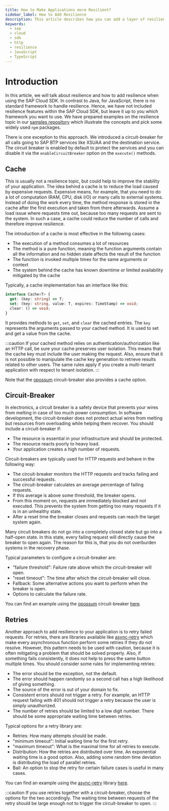 ```yaml
---
title: How to Make Applications more Resilient?
sidebar_label: How to Add Resilience
description: This article describes how you can add a layer of resilience to applications
keywords:
  - sap
  - cloud
  - sdk
  - http
  - resilience
  - JavaScript
  - TypeScript
---
```


# Introduction

In this article, we will talk about resilience and how to add resilience when using the SAP Cloud SDK.
In contrast to Java, for JavaScript, there is no standard framework to handle resilience.
Hence, we have not included resilience features within the SAP Cloud SDK, but leave it up to you which framework you want to use.
We have prepared examples on the resilience topic in our [samples repository](https://github.com/SAP-samples/cloud-sdk-js/tree/main/samples/resilience-examples) which illustrate the concepts and pick some widely used `npm` packages.

There is one exception to this approach.
We introduced a circuit-breaker for all calls going to SAP BTP services like XSUAA and the destination service.
The circuit breaker is enabled by default to protect the services and you can disable it via the `enableCircuitBreaker` option on the `execute()` methods.

## Cache

This is usually not a resilience topic, but could help to improve the stability of your application.
The idea behind a cache is to reduce the load caused by expensive requests.
Expensive means, for example, that you need to do a lot of computation (RAM, CPU, disk I/O) or many calls to external systems.
Instead of doing the work every time, the method response is stored in the cache after the first execution and taken from there afterwards.
Assume a load issue where requests time out, because too many requests are sent to the system.
In such a case, a cache could reduce the number of calls and therefore improve resilience.

The introduction of a cache is most effective in the following cases:

- The execution of a method consumes a lot of resources
- The method is a pure function, meaning the function arguments contain all the information and no hidden state affects the result of the function
- The function is invoked multiple times for the same arguments or context
- The system behind the cache has known downtime or limited availability mitigated by the cache

Typically, a cache implementation has an interface like this:

```ts
interface Cache<T> {
  get: (key: string) => T;
  set: (key: string, value: T, expires: TimeStamp) => void;
  clear: () => void;
}
```

It provides methods to `get`, `set`, and `clear` the cached entries.
The `key` represents the arguments passed to your cached method.
It is used to set and get a value from the cache.

:::caution
If your cached method relies on authentication/authorization like an HTTP call, be sure your cache preserves user isolation.
This means that the cache key must include the user making the request.
Also, ensure that it is not possible to manipulate the cache key generation to retrieve results related to other users.
The same rules apply if you create a multi-tenant application with respect to tenant isolation.
:::

Note that the [opossum](https://nodeshift.dev/opossum/) circuit-breaker also provides a cache option.

## Circuit-Breaker

In electronics, a circuit breaker is a safety device that prevents your wires from melting in case of too much power consumption.
In software development, the circuit-breaker does not protect actual wires from melting but resources from overloading while helping them recover.
You should include a circuit-breaker if:

- The resource is essential in your infrastructure and should be protected.
- The resource reacts poorly to heavy load.
- Your application creates a high number of requests.

Circuit-breakers are typically used for HTTP requests and behave in the following way:

- The circuit-breaker monitors the HTTP requests and tracks failing and successful requests.
- The circuit-breaker calculates an average percentage of failing requests.
- If this average is above some threshold, the breaker opens.
- From this moment on, requests are immediately blocked and not executed.
  This prevents the system from getting too many requests if it is in an unhealthy state.
- After a reset time the breaker closes and requests can reach the target system again.

Many circuit breakers do not go into a completely closed state but go into a half-open state.
In this state, every failing request will directly cause the breaker to open again.
The reason for this is, that you do not overburden systems in the recovery phase.

Typical parameters to configure a circuit-breaker are:

- "failure threshold": Failure rate above which the circuit-breaker will open.
- "reset timeout": The time after which the circuit-breaker will close.
- Fallback: Some alternative actions you want to perform when the breaker is open.
- Options to calculate the failure rate.

You can find an example using the [opossum](https://nodeshift.dev/opossum/) circuit-breaker [here](https://github.com/SAP-samples/cloud-sdk-js/tree/main/samples/resilience-examples).

## Retries

Another approach to add resilience to your application is to retry failed requests.
For retries, there are libraries available like [async-retry](https://www.npmjs.com/package/async-retry) which make every asynchronous function perform some retries if they do not resolve.
However, this pattern needs to be used with caution, because it is often mitigating a problem that should be solved properly.
Also, if something fails consistently, it does not help to press the same button multiple times.
You should consider some rules for implementing retries:

- The error should be the exception, not the default.
- The error should happen randomly so a second call has a high likelihood of giving something.
- The source of the error is out of your domain to fix.
- Consistent errors should not trigger a retry. For example, an HTTP request failing with 401 should not trigger a retry because the user is simply unauthorized.
- The number of retries should be limited to a low digit number. There should be some appropriate waiting time between retries.

Typical options for a retry library are:

- Retries: How many attempts should be made.
- "minimum timeout": Initial waiting time for the first retry.
- "maximum timeout": What is the maximal time for all retries to execute.
- Distribution: How the retries are distributed over time.
  An exponential waiting time is a good option.
  Also, adding some random time deviation is distributing the load of parallel retries.
- Bail: An option to stop the retry for certain failure cases is useful in many cases.

You can find an example using the [async-retry](https://www.npmjs.com/package/async-retry) library [here](https://github.com/SAP-samples/cloud-sdk-js/tree/main/samples/resilience-examples).

:::caution
If you use retries together with a circuit-breaker, choose the options for the two accordingly.
The waiting time between requests of the retry should be large enough not to trigger the circuit-breaker to open.
:::
